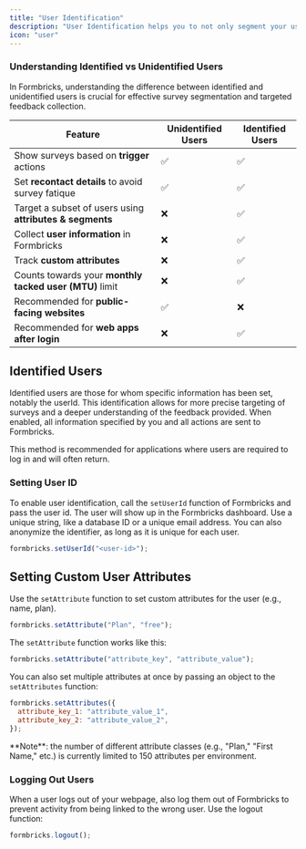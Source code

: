 ```yaml
---
title: "User Identification"
description: "User Identification helps you to not only segment your users but also to see more information about the user who responded to a survey. This helps you to target surveys to specific user segments and see more information about the user who responded to a survey."
icon: "user"
---
```


### Understanding Identified vs Unidentified Users

In Formbricks, understanding the difference between identified and unidentified users is crucial for effective survey segmentation and targeted feedback collection.

| Feature                                                  | Unidentified Users | Identified Users |
| -------------------------------------------------------- | ------------------ | ---------------- |
| Show surveys based on **trigger** actions                | ✅                 | ✅               |
| Set **recontact details** to avoid survey fatique        | ✅                 | ✅               |
| Target a subset of users using **attributes & segments** | ❌                 | ✅               |
| Collect **user information** in Formbricks               | ❌                 | ✅               |
| Track **custom attributes**                              | ❌                 | ✅               |
| Counts towards your **monthly tacked user (MTU)** limit  | ❌                 | ✅               |
| Recommended for **public-facing websites**               | ✅                 | ❌               |
| Recommended for **web apps after login**                 | ❌                 | ✅               |

## Identified Users

Identified users are those for whom specific information has been set, notably the userId. This identification allows for more precise targeting of surveys and a deeper understanding of the feedback provided. When enabled, all information specified by you and all actions are sent to Formbricks.

This method is recommended for applications where users are required to log in and will often return.

### Setting User ID

To enable user identification, call the `setUserId` function of Formbricks and pass the user id. The user will show up in the Formbricks dashboard. Use a unique string, like a database ID or a unique email address. You can also anonymize the identifier, as long as it is unique for each user.

```javascript
formbricks.setUserId("<user-id>");
```

## Setting Custom User Attributes

Use the `setAttribute` function to set custom attributes for the user (e.g., name, plan).

```javascript Setting Custom Attributes
formbricks.setAttribute("Plan", "free");
```

The `setAttribute` function works like this:

```javascript Setting Custom Attributes
formbricks.setAttribute("attribute_key", "attribute_value");
```

You can also set multiple attributes at once by passing an object to the `setAttributes` function:

```javascript Setting Multiple Custom Attributes
formbricks.setAttributes({
  attribute_key_1: "attribute_value_1",
  attribute_key_2: "attribute_value_2",
});
```

<Note>
  **Note**: the number of different attribute classes (e.g., "Plan," "First Name," etc.) is currently limited
  to 150 attributes per environment.
</Note>

### Logging Out Users

When a user logs out of your webpage, also log them out of Formbricks to prevent activity from being linked to the wrong user. Use the logout function:

```javascript Logging out User
formbricks.logout();
```
